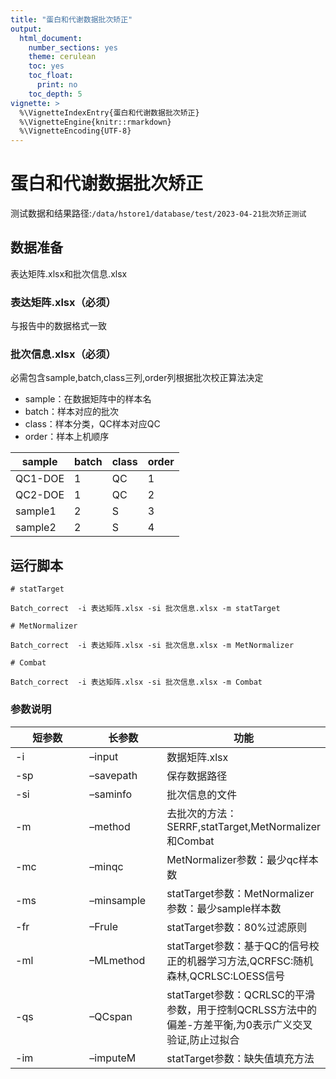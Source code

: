 ```yaml
---
title: "蛋白和代谢数据批次矫正"
output:
  html_document: 
    number_sections: yes
    theme: cerulean
    toc: yes
    toc_float:
      print: no
    toc_depth: 5
vignette: >
  %\VignetteIndexEntry{蛋白和代谢数据批次矫正}
  %\VignetteEngine{knitr::rmarkdown}
  %\VignetteEncoding{UTF-8}
---
```


# 蛋白和代谢数据批次矫正

测试数据和结果路径:`/data/hstore1/database/test/2023-04-21批次矫正测试`


## 数据准备

表达矩阵.xlsx和批次信息.xlsx

### 表达矩阵.xlsx（必须）

与报告中的数据格式一致

### 批次信息.xlsx（必须）
必需包含sample,batch,class三列,order列根据批次校正算法决定

- sample：在数据矩阵中的样本名
- batch：样本对应的批次
- class：样本分类，QC样本对应QC
- order：样本上机顺序

| sample  | batch | class | order |
| ------- | ----- | ---- | ---- |
| QC1-DOE | 1   |  QC  | 1 |
| QC2-DOE | 1   | QC  | 2 |
| sample1 | 2   | S   | 3 |
| sample2  | 2   |S  | 4 |


## 运行脚本

```
# statTarget

Batch_correct  -i 表达矩阵.xlsx -si 批次信息.xlsx -m statTarget

# MetNormalizer

Batch_correct  -i 表达矩阵.xlsx -si 批次信息.xlsx -m MetNormalizer

# Combat

Batch_correct  -i 表达矩阵.xlsx -si 批次信息.xlsx -m Combat
```

### 参数说明

|短参数  |长参数 |功能 |
| ------- | ----- | ---- |
| -i | --input | 数据矩阵.xlsx |
| -sp | --savepath | 保存数据路径 |
| -si | --saminfo | 批次信息的文件|
| -m | --method | 去批次的方法：SERRF,statTarget,MetNormalizer和Combat |
| -mc | --minqc | MetNormalizer参数：最少qc样本数 |
| -ms | --minsample | statTarget参数：MetNormalizer参数：最少sample样本数 |
| -fr | --Frule | statTarget参数：80%过滤原则 |
| -ml | --MLmethod | statTarget参数：基于QC的信号校正的机器学习方法,QCRFSC:随机森林,QCRLSC:LOESS信号 |
| -qs | --QCspan | statTarget参数：QCRLSC的平滑参数，用于控制QCRLSS方法中的偏差-方差平衡,为0表示广义交叉验证,防止过拟合 |
| -im | --imputeM | statTarget参数：缺失值填充方法 |


<div class="tocify-extend-page" data-unique="tocify-extend-page" style="height: 0;"></div>
